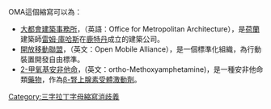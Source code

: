 OMA這個縮寫可以為：
*[[大都會建築事務所|大都會建築事務所]]，（英語：Office for Metropolitan Architecture），是[[荷蘭|荷蘭]]建築師[[雷姆·库哈斯|雷姆·庫哈斯]]在[[鹿特丹|鹿特丹]]成立的建築公司。
*[[開放移動聯盟|開放移動聯盟]]，（英文：Open Mobile Alliance），是一個標準化組織，為行動裝置開發自由標準。
*[[2-甲氧基安非他命|2-甲氧基安非他命]]，(英文：ortho-Methoxyamphetamine)，是一種安非他命類[[藥物|藥物]]，作為[[肾上腺素受体|β-腎上腺素受體]][[激动剂|激動劑]]。
{{消歧義}}

[[Category:三字拉丁字母縮寫消歧義|Category:三字拉丁字母縮寫消歧義]]